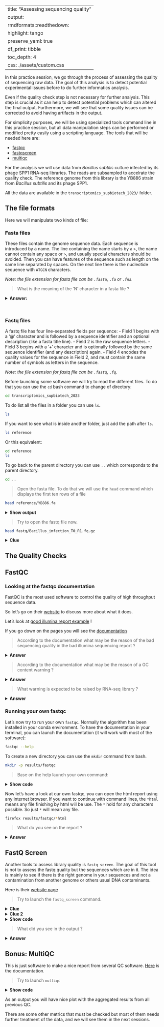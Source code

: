 
---
title: "Assessing sequencing quality"
output: 
    rmdformats::readthedown: 
        highlight: tango
        preserve_yaml: true
        df_print: tibble
        toc_depth: 4
        css: ./assets/custom.css
---

In this practice session, we go through the process of assessing the quality of 
sequencing raw data. The goal of this analysis is to detect potential 
experimental issues before to do further informatics analysis.

Even if the quality check step is not necessary for further analysis. This step 
is crucial as it can help to detect potential problems which can altered the 
final output. Furthermore, we will see that some quality issues can be corrected
to avoid having artifacts in the output.

For simplicity purposes, we will be using specialized tools command line in this
practice session, but all data manipulation steps can be performed or modified
pretty easily using a scripting language. The tools that will be needed here
are:

* [fastqc](https://www.bioinformatics.babraham.ac.uk/projects/fastqc/)
* [fastqscreen](https://www.bioinformatics.babraham.ac.uk/projects/fastq_screen/)
* [multiqc](https://multiqc.info/)

For the analysis we will use data from *Bacillus subtilis* culture infected by 
its phage SPP1 RNA-seq libraries. The reads are subsampled to accelrate the 
quality check. The reference genome from this library is the YB886 strain from
*Bacillus subtilis* and its phage SPP1.

All the data are available in the `transcriptomics_supbiotech_2023/` folder.

## The file formats

Here we will manipulate two kinds of file:

### Fasta files
These files contain the genome sequence data. Each sequence is introduced by a 
name. The line containing the name starts by a `>`, the name cannot contain any
space or `>`, and usually special characters should be avoided. Then you can 
have features of the sequence such as length on the same line separated by 
spaces. On the next line there is the nucleotide sequence with `ATGCN` 
characters.

*Note: the file extension for fasta file can be `.fasta`, `.fa` or `.fna`.*

> What is the meaning of the 'N' character in a fasta file ?

<details><summary>**Answer:**</summary>
<p>
The N character in a fasta file is for an undetermined base. Usually, they are 
used once there is an assembly issues and a sequence is unknown between two 
known sequences. To inform other users that they are a missing sequences 'N' 
characters are added in the genome sequence.
</p>
</details>
<br>

### Fastq files 
A fastq file has four line-separated fields per sequence:
- Field 1 begins with a '@' character and is followed by a sequence identifier 
and an optional description (like a fasta title line).
- Field 2 is the raw sequence letters.
- Field 3 begins with a '+' character and is optionally followed by the same 
sequence identifier (and any description) again.
- Field 4 encodes the quality values for the sequence in Field 2, and must 
contain the same number of symbols as letters in the sequence.

*Note: the file extension for fastq file can be `.fastq`, `.fq`.*

Before launching some software we will try to read the different files. To do 
that you can use the `cd` bash command to change of directory:


```sh
cd transcriptomics_supbiotech_2023
```

To do list all the files in a folder you can use `ls`.

```sh
ls
```

If you want to see what is inside another folder, just add the path after `ls`.

```sh
ls reference
```

Or this equivalent:

```sh
cd reference
ls
```

To go back to the parent directory you can use `..` which corresponds to the 
parent directory.

```sh
cd ..
```

> Open the fasta file. To do that we will use the `head` command which
displays the first ten rows of a file

```sh
head reference/YB886.fa
```

<details><summary>**Show output**</summary>
<p>
```
>manual_scaffold_1 
GTGCTTCTCTCAAAGCGACTACTTAATAGTAACATTTTTAGTTAACTAGGTCAATACTTT
TTTGAAAAAGTTTTTACTAGTCATAATGGTCATGCTTGTGTCTTTAAAAAGACAACAGAA
ATGATTATACCATAATTTTTATGACTGTAAAGGGTTATGACACAAAAAAGCGCAGCTATT
TCAGCTGCGCTTTTTTTCACACTTCTTCTTGTTCTTCTTCATTCTCATCTTCTTCGTTTT
TCTCAACTAAAGCTACTGTAGCAACATGCTCTTCTTCTGCCATTCTGATGAGACGCACAC
CTTGAGTGACACGTCCGGTGATGGAGATATCATTGATGTCCATTCTGATGAGTACGCCGC
TAGCTGTAATAATCATTAGATCCTCTTCACCTTTAGTAGCTTTCACTGCTACTAGTTGGC
CGTTGTTCTCGGTGATTTTCGCTGTTTTGAGTCCTTTTCCGCCCCGGCTTTGGGTTCTGT
ACTCTTCAGCAGGAGTTCGTTTTCCGTACCCTTTTTCAGTTACGATAAGGACGTGTGATT
```
</p>
</details>  

> Try to open the fastq file now.

```sh
head fastq/Bacillus_infection_T0_R1.fq.gz
```

<details><summary>**Clue**</summary>
<p>
It won't work as the file is compressed.

To see the uncompressed lines you can use the `zcat` command and pipe `|` it into the `head`:

```sh
zcat fastq/Bacillus_infection_T0_R1.fq.gz | head 
```

```
@NS500446:543:HNM5TBGX7:1:11101:11655:1062 1:N:0:ATCACG
TTATGNTAGCAACAACATCATCTGCTANTTCTANTATTGATGANACCCTTA
+
AAAAA#EEEEEEEEEEEEEEAAEAEEE#EEAEE#EEAEEEEEA#EEE6E/E
@NS500446:543:HNM5TBGX7:1:11101:26029:1063 1:N:0:ATCACG
ACTGGNCGGAGCTATCCTTGTAGTATCNGCTGCNGATGGCCCANTGCCACA
+
AAAAA#EEEEEEEEEEEEEEEEEEEEE#AEEEA#EAEEEEEE<#AEEEEE/
@NS500446:543:HNM5TBGX7:1:11101:13459:1063 1:N:0:ATCACG
CTGGTNTGGGTGAACTTCACCTTGATANCATTGNTGACCGTATNAAACGCG
```

You can see now the file organization with the four fields per sequences. The 
reason the fastq file are compressed is they have usually millions of reads. To 
save space the files are usually compressed.

To compressed, uncompressed files you can use `gzip`, `gunzip` respectively.
</p>
</details>


## The Quality Checks

## FastQC

### Looking at the fastqc documentation

FastQC is the most used software to control the quality of high throughput
sequence data.

So let's go on their 
[website](https://www.bioinformatics.babraham.ac.uk/projects/fastqc/) to discuss
more about what it does.

Let's look at [good illumina report example](https://www.bioinformatics.babraham.ac.uk/projects/fastqc/good_sequence_short_fastqc.html) !

If you go down on the pages you will see the 
[documentation](https://www.bioinformatics.babraham.ac.uk/projects/fastqc/Help/)

> According to the documentation what may be the reason of the bad sequencing 
quality in the bad illumina sequencing report ?

<details><summary>**Answer**</summary>
<p>
The most common reason for warnings and failures in this module is a general
degradation of quality over the duration of long runs. In general sequencing
chemistry degrades with increasing read length and for long runs you may find
that the general quality of the run falls to a level where a warning or error is
triggered.

If the quality of the library falls to a low level then the most common remedy
is to perform quality trimming where reads are truncated based on their average
quality. For most libraries where this type of degradation has occurred you will
often be simultaneously running into the issue of adapter read-through so a
combined adapter and quality trimming step is often employed. 
</p>
</details>

> According to the documentation what may be the reason of a GC content 
warning ?

<details><summary>**Answer**</summary>
<p>
Warnings in this module usually indicate a problem with the library. Sharp peaks
on an otherwise smooth distribution are normally the result of a specific 
contaminant (adapter dimers for example), which may well be picked up by the 
overrepresented sequences module. Broader peaks may represent contamination with 
a different species. 
</p>
</details>

> What warning is expected to be raised by RNA-seq library ?

<details><summary>**Answer**</summary>
<p>
In RNA-Seq libraries sequences from different transcripts will be present at 
wildly different levels in the starting population. In order to be able to 
observe lowly expressed transcripts it is therefore common to greatly 
over-sequence high expressed transcripts, and this will potentially create large
set of duplicates. This will result in high overall duplication in this test, 
and will often produce peaks in the higher duplication bins. This duplication 
will come from physically connected regions, and an examination of the 
distribution of duplicates in a specific genomic region will allow the 
distinction between over-sequencing and general technical duplication, but these 
distinctions are not possible from raw fastq files. 
</p>
</details>

### Running your own fastqc

Let's now try to run your own `fastqc`. Normally the algorithm has been 
installed in your conda environment. To have the documentation in your terminal,
you can launch the documentation (it will work with most of the software):

```sh
fastqc --help
```

To create a new directory you can use the `mkdir` command from bash.

```sh
mkdir -p results/fastqc
```

> Base on the help launch your own command:

<details><summary>**Show code**</summary>
<p>
```sh
fastqc --outdir results/fastqc fastq/Bacillus_infection_T0_R1.fq.gz 
fastqc --outdir results/fastqc fastq/Bacillus_infection_T0_R2.fq.gz  
fastqc --outdir results/fastqc fastq/Bacillus_infection_T10_R1.fq.gz fastq/Bacillus_infection_T10_R2.fq.gz
```
</p>
</details>

Now let's have a look at our own fastqc, you can open the html report using any 
internet browser. If you want to continue with command lines, the `*html` 
means any file finishing by html will be use. The `*` hold for any characters 
possible. So just `*` will mean any file.

```sh
firefox results/fastqc/*html
```

> What do you see on the report ?

<details><summary>**Answer**</summary>
<p>
- Longer forward reads (51bp) than reverse reads (35bp).
- No issue of sequence quality
- We have an expected biased fragmentation, especially strong in reverse reads
which is expected in RNAseq.
- Weird distributions in Reverse GC content with a scale stuff, adpaters
contaminations ?
- No N sequences and read length ok.
- Small duplication levels whic is expected for RNA-seq.
- No Adapters content.
- Small overepresented GGGGGGGGGGGG reads in reverse librairies which is due to
 not enough DNA output.
</p>
</details>

## FastQ Screen

Another tools to assess library quality is `fastq screen`. The goal of this tool
is not to assess the fastq quality but the sequences which are in it. The idea 
is mainly to see if there is the right genome in your sequences and not a 
contamination from another genome or others usual DNA contaminants.

Here is their 
[website page](https://www.bioinformatics.babraham.ac.uk/projects/fastq_screen/) 

> Try to launch the `fastq_screen` command.

<details><summary>**Clue**</summary>
<p>
```sh
fastq_screen --help
```
</p>
</details>

<details><summary>**Clue 2**</summary>
<p>
You will need to give the fasta genome indexed. To give them they are config 
file availabe at ``. 
</p>
</details>

<details><summary>**Show code**</summary>
<p>
```sh
mkdir -p results/fastqscreen
fastq_screen \
    --outdir results/fastq_screen \
    --conf reference/fastq_screen.conf \
    fastq/*.fq.gz 
```

The `\` allows going back to the line inside a command. Here, it's just to
improve the readability of the code.
</p>
</details>

> What did you see in the output ?

<details><summary>**Answer**</summary>
<p>
You saw that the fastqscreen is telling you that he just used 100,000 reads. 
Indead to reduce the computational time it's just do the alignment of a subset 
of reads. 

Then you can see that there are no contamination from adapters, phiX, vectors or
*Escherichia coli*. You can also see that the phage concentration
increases during the infection.

Finally, the reverse reads are not mapping well, the reason is that there are 
shorter with an adapter sequence at the beginning. We will see tomorrow that 
they actually map.
</p>
</details>

## Bonus: MultiQC

This is just software to make a nice report from several QC software. 
[Here](https://multiqc.info/) is the documentation.

> Try to launch `multiqc`

<details><summary>**Show code**</summary>
<p>
```sh
mkdir -p results/multiqc
multiqc \
    --title 'Bacillus infection' \
    --outdir results/multiqc \
    --module fastqc \
    --module fastq_screen \
    fastq \
    results/fastqc \
    results/fastq_screen/
```
</p>
</details>

As an output you will have nice plot with the aggregated results from all 
previous QC.

There are some other metrics that must be checked but most of them needs further
treatment of the data, and we will see them in the next sessions.

